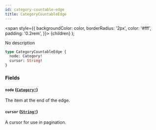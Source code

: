 ```yaml
---
id: category-countable-edge
title: CategoryCountableEdge
---
```


<span
style={{
      backgroundColor: color,
      borderRadius: '2px',
      color: '#fff',
      padding: '0.2rem',
    }}>
{children}
</span>
);

No description

```graphql
type CategoryCountableEdge {
  node: Category!
  cursor: String!
}
```

### Fields

#### `node` ([`Category!`](/api-reference/objects/category.mdx))

The item at the end of the edge.

#### `cursor` ([`String!`](/api-reference/scalars/string.mdx))

A cursor for use in pagination.
